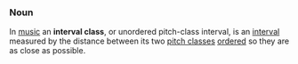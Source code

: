 ===Noun===
In [[music]] an '''interval class''', or unordered pitch-class interval, is an [[interval]] measured by the distance between its two [[pitch class]]es [[order]]ed so they are as close as possible.